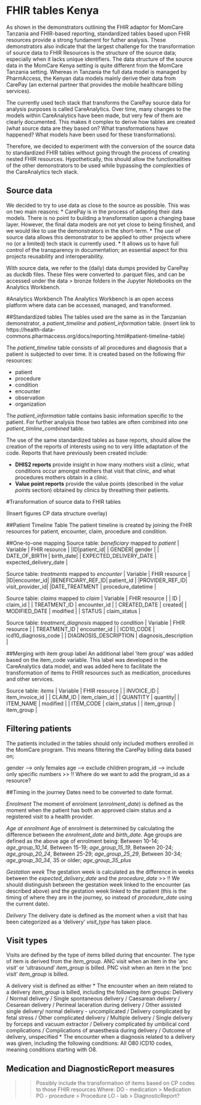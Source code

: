 # FHIR tables Kenya
As shown in the demonstrators outlining the FHIR adaptor for MomCare Tanzania and FHIR-based reporting, standardized tables based upon FHIR resources provide a strong fundament for futher analysis. These demonstrators also indicate that the largest challenge for the transformation of source data to FHIR Resources is the structure of the source data; especially when it lacks unique identifiers. The data structure of the source data in the MomCare Kenya setting is quite different from the MomCare Tanzania setting. Whereas in Tanzania the full data model is managed by PharmAccess, the Kenyan data models mainly derive their data from CarePay (an external partner that provides the mobile healthcare billing services). 

The currently used tech stack that transforms the CarePay source data for analysis purposes is called CareAnalytics. Over time, many changes to the models within CareAnalytics have been made, but very few of them are clearly documented. This makes it complex to derive how tables are created (what source data are they based on? What transformations have happened? What models have been used for these transformations).

Therefore, we decided to experiment with the conversion of the source data to standardized FHIR tables without going through the process of creating nested FHIR resources. Hypothetically, this should allow the functionalities of the other demonstrators to be used while bypassing the complexities of the CareAnalytics tech stack. 

## Source data
We decided to try to use data as close to the source as possible. This was on two main reasons: 
* CarePay is in the process of adapting their data models. There is no point to building a transformation upon a changing base layer. However, the final data models are not yet close to being finished, and we would like to use the demonstrators in the short-term. 
* The use of source data allows this demonstrator to be applied to other projects where no (or a limited) tech stack is currently used.
* It allows us to have full control of the transparency in documentation; an essential aspect for this projects reusability and interoperability. 

With source data, we refer to the (daily) data dumps provided by CarePay as duckdb files. These files were converted to .parquet files, and can be accessed under the data > bronze folders in the Jupyter Notebooks on the Analytics Workbench.

#Analytics Workbench
The Analytics Workbench is an open access platform where data can be accessed, managed, and transformed. 

##Standardized tables
The tables used are the same as in the Tanzanian demonstrator, a *patient_timeline* and *patient_information* table. (insert link to https://health-data-commons.pharmaccess.org/docs/reporting.html#patient-timeline-table)

The *patient_timeline* table consists of all procedures and diagnosis that a patient is subjected to over time. It is created based on the following fhir resources:  

* patient 
* procedure
* condition
* encounter
* observation
* organization

The *patient_information* table contains basic information specific to the patient. For further analysis those two tables are often combined into one *patient_timline_combined* table. 

The use of the same standardized tables as base reports, should allow the creation of the reports of interests using no to very little adaptation of the code. Reports that have previously been created include:

* **DHIS2 reports** provide insight in how many mothers visit a clinic, what conditions occur amongst mothers that visit that clinic, and what procedures mothers obtain in a clinic.
* **Value point reports** provide the value points (described in the *value points* section) obtained by clinics by threathing their patients.

#Transformation of source data to FHIR tables

(Insert figures CP data structure overlay)

##Patient Timeline Table
The patient timeline is created by joining the FHIR resources for patient, encounter, claim, procedure and condition. 

##One-to-one mapping
Source table: *beneficiary* mapped to *patient*
| Variable | FHIR resource | 
|ID|patient_id|
| GENDER| gender |
| DATE_OF_BIRTH | birth_date|
| EXPECTED_DELIVERY_DATE | expected_delivery_date |

Source table: *treatments* mapped to *encounter* 
| Variable | FHIR resource | 
|ID|encounter_id|
|BENEFICIARY_REF_ID| patient_id |
|PROVIDER_REF_ID| visit_provider_id|
|DATE_TREATMENT | procedure_datetime |

Source table: *claims* mapped to *claim*
| Variable | FHIR resource | 
| ID | claim_id |
| TREATMENT_ID | encounter_id |
| CREATED_DATE | created|
| MODIFIED_DATE | modified |
| STATUS | claim_status | 

Source table: *treatment_diagnosis* mapped to *condition*
| Variable | FHIR resource | 
| TREATMENT_ID | encounter_id |
| ICD10_CODE | icd10_diagnosis_code |
| DIAGNOSIS_DESCRIPTION | diagnosis_description |

##Merging with item group label
An additional label 'item group' was added based on the item_code variable. This label was developed in the CareAnalytics data model, and was added here to facilitate the transformation of items to FHIR resources such as medication, procedures and other services.  

Source table: *items*
| Variable | FHIR resource | 
| INVOICE_ID | item_invoice_id |
| CLAIM_ID | item_claim_id |
| QUANTITY | quantity|
| ITEM_NAME | modified |
| ITEM_CODE | claim_status |
| item_group | item_group | 

## Filtering patients

The patients included in the tables should only included mothers enrolled in the MomCare program. This means filtering the CarePay billing data based on; 

gender --> only females
age --> exclude children
program_id --> include only specific numbers
>> !! Where do we want to add the program_id as a resource? 

##Timing in the journey 
Dates need to be converted to date format. 

*Enrolment*
The moment of enrolment (*enrolment_date*) is defined as the moment when the patient has both an approved claim status and a registered visit to a health provider. 

*Age at enrolment* 
Age of enrolment is determined by calculating the difference between the *enrolment_date* and *birth_date*. 
Age groups are defined as the above age of enrolment being: 
    Between 10-14; *age_group_10_14*, 
    Between 15-19; *age_group_15_19*,
    Between 20-24; *age_group_20_24*,
    Between 25-29; *age_group_25_29*,
    Between 30-34; *age_group_30_34*,
    35 or older; *age_group_35_plus*

*Gestation week* 
The gestation week is calculated as the difference in weeks between the *expected_delivery_date* and the *procedure_date* 
>> !! We should distinguish between the gestation week linked to the encounter (as described above) and the gestation week linked to the patient (this is the timing of where they are in the journey, so instead of *procedure_date* using the current date). 

*Delivery*
The delivery date is defined as the moment when a visit that has been categorized as a 'delivery' *visit_type* has taken place. 

## Visit types
Visits are defined by the type of items billed during that encounter. The type of item is derived from the *item_group*. 
ANC visit when an item in the 'anc visit' or 'ultrasound' *item_group* is billed. 
PNC visit when an item in the 'pnc visit' *item_group* is billed. 

A delivery visit is defined as either
* The encounter when an item related to a delivery *item_group* is billed, including the following item groups:
    Delivery / Normal delivery / Single spontaneous delivery / Caesarean delivery / Cesarean delivery / Perineal laceration during delivery / Other assisted single delivery/ normal delivery - uncomplicated / Delivery complicated by fetal stress / Other complicated delivery / Multiple delivery / Single delivery by forceps and vacuum extractor / Delivery complicated by umbilical cord complications / Complications of anaesthesia during delivery / Outcome of delivery, unspecified
* The encounter when a diagnosis related to a delivery was given, including the following conditions:
    All O80 ICD10 codes, meaning conditions starting with O8.

## Medication and DiagnosticReport measures
>> Possibly include the transformation of items based on CP codes to those FHIR resources
    Where: 
    DO - medication > Medication
    PO - procedure > Procedure
    LO - lab > DiagnosticReport? 


